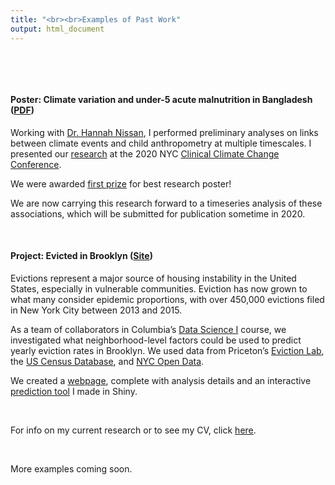 ```yaml
---
title: "<br><br>Examples of Past Work"
output: html_document
---
```


<style>
.main-container {
  max-width: 90%;
  margin-left: 0.9;
  margin-right: auto;
}
</style>

&nbsp;

&nbsp;

#### **Poster: Climate variation and under-5 acute malnutrition in Bangladesh** **([PDF](./files/poster.pdf))**
Working with [Dr. Hannah Nissan](http://www.lse.ac.uk/GranthamInstitute/profile/hannah-nissan/), I performed preliminary analyses on links between climate events and child anthropometry at multiple timescales. I presented our [research](./files/poster.pdf) at the 2020 NYC [Clinical Climate Change Conference](https://clinicalclimatechange.com/2020).

We were awarded [first prize](./images/conference.png) for best research poster!

We are now carrying this research forward to a timeseries analysis of these associations, which will be submitted for publication sometime in 2020.

&nbsp;

#### **Project: Evicted in Brooklyn** **([Site](https://simmwill.github.io/evictions))**
Evictions represent a major source of housing instability in the United States, especially in vulnerable communities. Eviction has now grown to what many consider epidemic proportions, with over 450,000 evictions filed in New York City between 2013 and 2015.

As a team of collaborators in Columbia's [Data Science I](https://p8105.com) course, we investigated what neighborhood-level factors could be used to predict yearly eviction rates in Brooklyn. We used data from Priceton's [Eviction Lab](https://evictionlab.org), the [US Census Database](https://factfinder.census.gov/faces/nav/jsf/pages/guided_search.xhtml), and [NYC Open Data](https://www1.nyc.gov/site/planning/data-maps/open-data/dwn-nynta.page).

We created a [webpage](https://simmwill.github.io/evictions), complete with analysis details and an interactive [prediction tool](https://willsimmons.shinyapps.io/model_building/) I made in Shiny.

&nbsp;

For info on my current research or to see my CV, click [here](https://simmwill.github.io/cv).

&nbsp;

More examples coming soon.

&nbsp;
&nbsp;